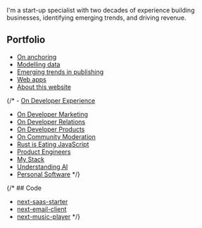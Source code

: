 
<NameTransition />

I'm a start-up specialist with two decades of experience building businesses, identifying emerging trends, and driving revenue.

## Portfolio

- [On anchoring](n/anchoring)
- [Modelling data](n/modelling-data)
- [Emerging trends in publishing](n/publishing)
- [Web apps](n/web-apps)
- [About this website](/about) 

{/* - [On Developer Experience](/n/dx)
- [On Developer Marketing](/n/developer-marketing)
- [On Developer Relations](/n/devrel)
- [On Developer Products](/n/devtools)
- [On Community Moderation](/n/moderation)
- [Rust is Eating JavaScript](/n/rust)
- [Product Engineers](/n/product-engineers)
- [My Stack](/n/stack)
- [Understanding AI](/n/ai)
- [Personal Software](/n/personal-software) */}

{/* ## Code

- [next-saas-starter](https://github.com/leerob/next-saas-starter)
- [next-email-client](https://github.com/leerob/next-email-client)
- [next-music-player](https://github.com/leerob/next-music-player) */}
